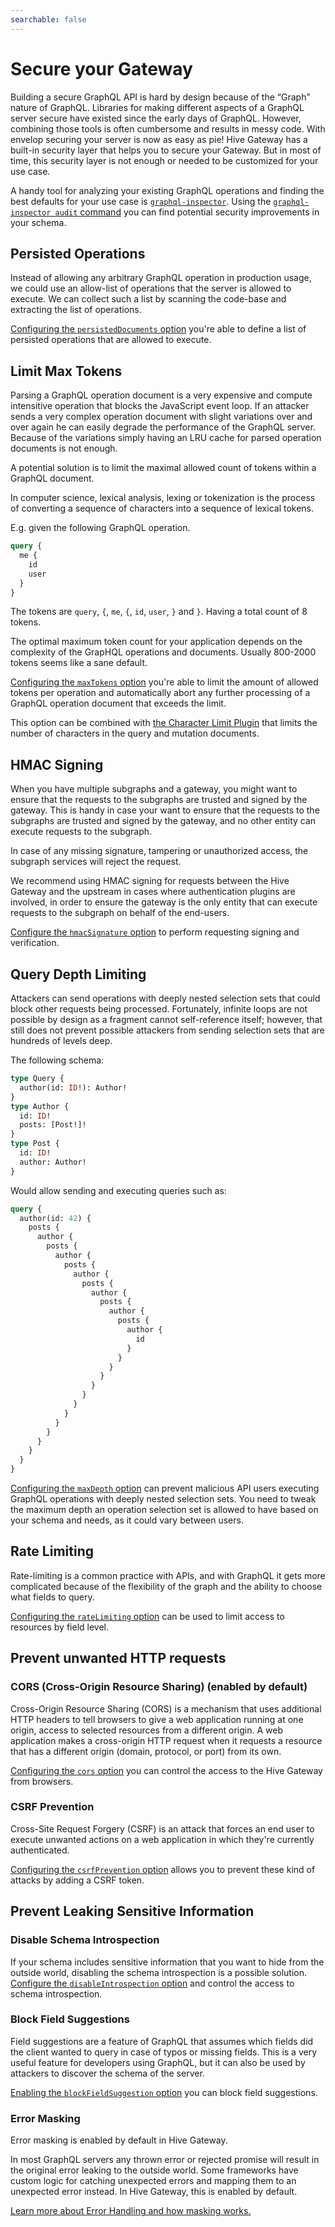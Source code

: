 ```yaml
---
searchable: false
---
```



# Secure your Gateway

Building a secure GraphQL API is hard by design because of the “Graph” nature of GraphQL. Libraries
for making different aspects of a GraphQL server secure have existed since the early days of
GraphQL. However, combining those tools is often cumbersome and results in messy code. With envelop
securing your server is now as easy as pie! Hive Gateway has a built-in security layer that helps
you to secure your Gateway. But in most of time, this security layer is not enough or needed to be
customized for your use case.

A handy tool for analyzing your existing GraphQL operations and finding the best defaults for your
use case is [`graphql-inspector`](https://www.the-guild.dev/graphql/inspector). Using the
[`graphql-inspector audit` command](https://the-guild.dev/graphql/inspector/docs/commands/audit) you
can find potential security improvements in your schema.

## Persisted Operations

Instead of allowing any arbitrary GraphQL operation in production usage, we could use an allow-list
of operations that the server is allowed to execute. We can collect such a list by scanning the
code-base and extracting the list of operations.

[Configuring the `persistedDocuments` option](/docs/gateway/persisted-documents) you're able to
define a list of persisted operations that are allowed to execute.

## Limit Max Tokens

Parsing a GraphQL operation document is a very expensive and compute intensitive operation that
blocks the JavaScript event loop. If an attacker sends a very complex operation document with slight
variations over and over again he can easily degrade the performance of the GraphQL server. Because
of the variations simply having an LRU cache for parsed operation documents is not enough.

A potential solution is to limit the maximal allowed count of tokens within a GraphQL document.

In computer science, lexical analysis, lexing or tokenization is the process of converting a
sequence of characters into a sequence of lexical tokens.

E.g. given the following GraphQL operation.

```graphql
query {
  me {
    id
    user
  }
}
```

The tokens are `query`, `{`, `me`, `{`, `id`, `user`, `}` and `}`. Having a total count of 8 tokens.

The optimal maximum token count for your application depends on the complexity of the GrapHQL
operations and documents. Usually 800-2000 tokens seems like a sane default.

[Configuring the `maxTokens` option](/docs/gateway/other-features/security/max-tokens) you're able
to limit the amount of allowed tokens per operation and automatically abort any further processing
of a GraphQL operation document that exceeds the limit.

This option can be combined with
[the Character Limit Plugin](/docs/gateway/other-features/security/character-limit) that limits the
number of characters in the query and mutation documents.

## HMAC Signing

When you have multiple subgraphs and a gateway, you might want to ensure that the requests to the
subgraphs are trusted and signed by the gateway. This is handy in case your want to ensure that the
requests to the subgraphs are trusted and signed by the gateway, and no other entity can execute
requests to the subgraph.

In case of any missing signature, tampering or unauthorized access, the subgraph services will
reject the request.

We recommend using HMAC signing for requests between the Hive Gateway and the upstream in cases
where authentication plugins are involved, in order to ensure the gateway is the only entity that
can execute requests to the subgraph on behalf of the end-users.

[Configure the `hmacSignature` option](/docs/gateway/other-features/security/hmac-signature) to
perform requesting signing and verification.

## Query Depth Limiting

Attackers can send operations with deeply nested selection sets that could block other requests
being processed. Fortunately, infinite loops are not possible by design as a fragment cannot
self-reference itself; however, that still does not prevent possible attackers from sending
selection sets that are hundreds of levels deep.

The following schema:

```graphql
type Query {
  author(id: ID!): Author!
}
type Author {
  id: ID!
  posts: [Post!]!
}
type Post {
  id: ID!
  author: Author!
}
```

Would allow sending and executing queries such as:

```graphql
query {
  author(id: 42) {
    posts {
      author {
        posts {
          author {
            posts {
              author {
                posts {
                  author {
                    posts {
                      author {
                        posts {
                          author {
                            id
                          }
                        }
                      }
                    }
                  }
                }
              }
            }
          }
        }
      }
    }
  }
}
```

[Configuring the `maxDepth` option](/docs/gateway/other-features/security/max-depth) can prevent
malicious API users executing GraphQL operations with deeply nested selection sets. You need to
tweak the maximum depth an operation selection set is allowed to have based on your schema and
needs, as it could vary between users.

## Rate Limiting

Rate-limiting is a common practice with APIs, and with GraphQL it gets more complicated because of
the flexibility of the graph and the ability to choose what fields to query.

[Configuring the `rateLimiting` option](/docs/gateway/other-features/security/rate-limiting) can be
used to limit access to resources by field level.

## Prevent unwanted HTTP requests

### CORS (Cross-Origin Resource Sharing) (enabled by default)

Cross-Origin Resource Sharing (CORS) is a mechanism that uses additional HTTP headers to tell
browsers to give a web application running at one origin, access to selected resources from a
different origin. A web application makes a cross-origin HTTP request when it requests a resource
that has a different origin (domain, protocol, or port) from its own.

[Configuring the `cors` option](/docs/gateway/other-features/security/cors) you can control the
access to the Hive Gateway from browsers.

### CSRF Prevention

Cross-Site Request Forgery (CSRF) is an attack that forces an end user to execute unwanted actions
on a web application in which they're currently authenticated.

[Configuring the `csrfPrevention` option](/docs/gateway/other-features/security/csrf-prevention)
allows you to prevent these kind of attacks by adding a CSRF token.

## Prevent Leaking Sensitive Information

### Disable Schema Introspection

If your schema includes sensitive information that you want to hide from the outside world,
disabling the schema introspection is a possible solution.
[Configure the `disableIntrospection` option](/docs/gateway/other-features/security/disable-introspection)
and control the access to schema introspection.

### Block Field Suggestions

Field suggestions are a feature of GraphQL that assumes which fields did the client wanted to query
in case of typos or missing fields. This is a very useful feature for developers using GraphQL, but
it can also be used by attackers to discover the schema of the server.

[Enabling the `blockFieldSuggestion` option](/docs/gateway/other-features/security/block-field-suggestions)
you can block field suggestions.

### Error Masking

<Callout type="info">Error masking is enabled by default in Hive Gateway.</Callout>

In most GraphQL servers any thrown error or rejected promise will result in the original error
leaking to the outside world. Some frameworks have custom logic for catching unexpected errors and
mapping them to an unexpected error instead. In Hive Gateway, this is enabled by default.

[Learn more about Error Handling and how masking works.](/docs/gateway/logging-and-error-handling)
